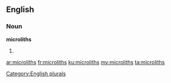 ==English==

===Noun===
'''microliths'''

# {{plural of|microlith}}

[[Category:English plurals]]

[[ar:microliths]]
[[fr:microliths]]
[[ku:microliths]]
[[my:microliths]]
[[ta:microliths]]